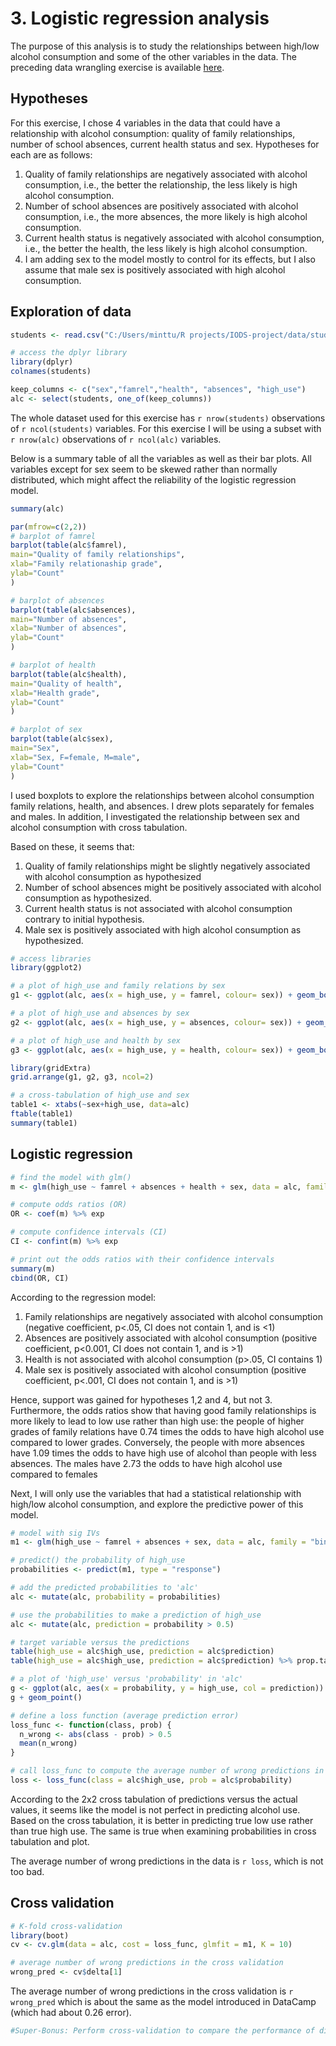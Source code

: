 # 3. Logistic regression analysis

The purpose of this analysis is to study the relationships between high/low alcohol consumption and some of the other variables in the data. 
The preceding data wrangling exercise is available <a href="https://github.com/palsola/IODS-project/blob/master/data/create_%20alc.R"> here<a/>.


## Hypotheses 

For this exercise, I chose 4 variables in the data that could have a relationship with alcohol consumption: quality of family relationships, number of school absences, current health status and sex. Hypotheses for each are as follows: 

1. Quality of family relationships are negatively associated with alcohol consumption, i.e., the better the relationship, the less likely is high alcohol consumption.
2. Number of school absences are positively associated with alcohol consumption, i.e., the more absences, the more likely is high alcohol consumption.
3. Current health status is negatively associated with alcohol consumption, i.e., the better the health, the less likely is high alcohol consumption.
4. I am adding sex to the model mostly to control for its effects, but I also assume that male sex is positively associated with high alcohol consumption.

## Exploration of data

```r
students <- read.csv("C:/Users/minttu/R projects/IODS-project/data/students.csv")

# access the dplyr library
library(dplyr)
colnames(students)

keep_columns <- c("sex","famrel","health", "absences", "high_use")
alc <- select(students, one_of(keep_columns))

```


The whole dataset used for this exercise has `r nrow(students)` observations of `r ncol(students)` variables. For this exercise I will be using a subset with `r nrow(alc)` observations of `r ncol(alc)` variables.

Below is a summary table of all the variables as well as their bar plots. All variables except for sex seem to be skewed rather than normally distributed, which might affect the reliability of the logistic regression model.

```r

summary(alc)

par(mfrow=c(2,2))
# barplot of famrel
barplot(table(alc$famrel),
main="Quality of family relationships",
xlab="Family relationaship grade",
ylab="Count"
)

# barplot of absences
barplot(table(alc$absences),
main="Number of absences",
xlab="Number of absences",
ylab="Count"
)

# barplot of health
barplot(table(alc$health),
main="Quality of health",
xlab="Health grade",
ylab="Count"
)

# barplot of sex
barplot(table(alc$sex),
main="Sex",
xlab="Sex, F=female, M=male",
ylab="Count"
)


```

I used boxplots to explore the relationships between alcohol consumption family relations, health, and absences. I drew plots separately for females and males. In addition, I investigated the relationship between sex and alcohol consumption with cross tabulation.

Based on these, it seems that:

1. Quality of family relationships might be slightly negatively associated with alcohol consumption as hypothesized
2. Number of school absences might be positively associated with alcohol consumption as hypothesized.
3. Current health status is not associated with alcohol consumption contrary to initial hypothesis.
4. Male sex is positively associated with high alcohol consumption as hypothesized.

```r

# access libraries
library(ggplot2)

# a plot of high_use and family relations by sex
g1 <- ggplot(alc, aes(x = high_use, y = famrel, colour= sex)) + geom_boxplot() + ylab("grade") + ggtitle("Family relationships by alcohol \n consumption and sex")

# a plot of high_use and absences by sex
g2 <- ggplot(alc, aes(x = high_use, y = absences, colour= sex)) + geom_boxplot() + ylab("grade") + ggtitle("Student absences by alcohol \n consumption and sex")

# a plot of high_use and health by sex
g3 <- ggplot(alc, aes(x = high_use, y = health, colour= sex)) + geom_boxplot() + ylab("grade") + ggtitle("Health by alcohol consumption \n and sex")

library(gridExtra)
grid.arrange(g1, g2, g3, ncol=2)

# a cross-tabulation of high_use and sex
table1 <- xtabs(~sex+high_use, data=alc)
ftable(table1)
summary(table1)

```


## Logistic regression

```r


# find the model with glm()
m <- glm(high_use ~ famrel + absences + health + sex, data = alc, family = "binomial")

# compute odds ratios (OR)
OR <- coef(m) %>% exp

# compute confidence intervals (CI)
CI <- confint(m) %>% exp

# print out the odds ratios with their confidence intervals
summary(m)
cbind(OR, CI)


```
According to the regression model:

1. Family relationships are negatively associated with alcohol consumption (negative coefficient, p<.05, CI does not contain 1, and is <1)
2. Absences are positively associated with alcohol consumption (positive coefficient, p<0.001, CI does not contain 1, and is >1)
3. Health is not associated with alcohol consumption (p>.05, CI contains 1)
4. Male sex is positively associated with alcohol consumption (positive coefficient, p<.001, CI does not contain 1, and is >1)

Hence, support was gained for hypotheses 1,2 and 4, but not 3. Furthermore, the odds ratios show that having good family relationships is more likely to lead to low use rather than high use: the people of higher grades of family relations have 0.74 times the odds to have high alcohol use compared to lower grades. Conversely, the people with more absences have 1.09 times the odds to have high use of alcohol than people with less absences. The males have 2.73 the odds to have high alcohol use compared to females


Next, I will only use the variables that had a statistical relationship with high/low alcohol consumption, and explore the predictive power of this model. 

```r

# model with sig IVs
m1 <- glm(high_use ~ famrel + absences + sex, data = alc, family = "binomial")

# predict() the probability of high_use
probabilities <- predict(m1, type = "response")

# add the predicted probabilities to 'alc'
alc <- mutate(alc, probability = probabilities)

# use the probabilities to make a prediction of high_use
alc <- mutate(alc, prediction = probability > 0.5)

# target variable versus the predictions
table(high_use = alc$high_use, prediction = alc$prediction)
table(high_use = alc$high_use, prediction = alc$prediction) %>% prop.table %>% addmargins

# a plot of 'high_use' versus 'probability' in 'alc'
g <- ggplot(alc, aes(x = probability, y = high_use, col = prediction))
g + geom_point()

# define a loss function (average prediction error)
loss_func <- function(class, prob) {
  n_wrong <- abs(class - prob) > 0.5
  mean(n_wrong)
}

# call loss_func to compute the average number of wrong predictions in the (training) data
loss <- loss_func(class = alc$high_use, prob = alc$probability)


```

According to the 2x2 cross tabulation of predictions versus the actual values, it seems like the model is not perfect in predicting alcohol use. Based on the cross tabulation, it is better in predicting true low use  rather than true high use. The same is true when examining probabilities in cross tabulation and plot.

The average number of wrong predictions in the data is `r loss`, which is not too bad.


## Cross validation

```r

# K-fold cross-validation
library(boot)
cv <- cv.glm(data = alc, cost = loss_func, glmfit = m1, K = 10)

# average number of wrong predictions in the cross validation
wrong_pred <- cv$delta[1]

```

The average number of wrong predictions in the cross validation is `r wrong_pred` which is about the same as the model introduced in DataCamp (which had about 0.26 error).

```r


#Super-Bonus: Perform cross-validation to compare the performance of different logistic regression models (= different sets of predictors). Start with a very high number of predictors and explore the changes in the training and testing errors as you move to models with less predictors. Draw a graph displaying the trends of both training and testing errors by the number of predictors in the model. (0-4 points to compensate any loss of points from the above exercises)



```

